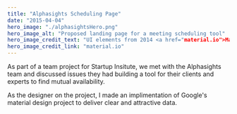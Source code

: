 ```yaml
---
title: "Alphasights Scheduling Page"
date: "2015-04-04"
hero_image: "./alphasightsHero.png"
hero_image_alt: "Proposed landing page for a meeting scheduling tool"
hero_image_credit_text: "UI elements from 2014 <a href="material.io">Material design</a>"
hero_image_credit_link: "material.io"
---
```

As part of a team project for Startup Insitute, we met with the Alphasights team and discussed issues they had building a tool for their clients and experts to find mutual availability.

As the designer on the project, I made an implimentation of Google's material design project to deliver clear and attractive data.
